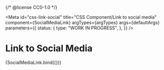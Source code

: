 {/* @license CC0-1.0 */}


<Meta
  id="css-link-social"
  title="CSS Component/Link to social media"
  component={SocialMediaLink}
  argTypes={argTypes}
  args={defaultArgs}
  parameters={{
    status: {
      type: "WORK IN PROGRESS",
    },
  }}
/>

# Link to Social Media

<Canvas>
  <Story name="Default" args={exampleArgs}>
    {SocialMediaLink.bind({})}
  </Story>
</Canvas>

<ArgsTable story="Default" />
